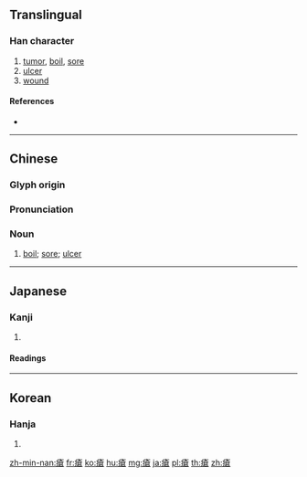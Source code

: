 {{character info/new}}
{{also|疮}}
==Translingual==

===Han character===
{{Han char|rn=104|rad=疒|as=10|sn=15|four=00167|canj=KOIR|ids=⿸疒倉}}

# [[tumor]], [[boil]], [[sore]]
# [[ulcer]]
# [[wound]]

====References====
* {{Han ref|kx=0778.130|dkj=22404|dj=1188.090|hdz=42690.060|uh=7621}}

----

==Chinese==
{{zh-forms|s=疮}}

===Glyph origin===
{{Han etym}}

===Pronunciation===
{{zh-pron
|m=chuāng
|c=cong1
|h=pfs=chhông
|md=
|mn=chhng
|w=
|mc=y
|oc=y
|cat=n
}}

===Noun===
{{zh-noun}}

# [[boil]]; [[sore]]; [[ulcer]]

----

==Japanese==

===Kanji===
{{ja-kanji|grade=|rs=疒10}}

# {{defn|lang=ja|sort=疒10}}

====Readings====
{{ja-readings|goon=[[しょう]] (shō)|kanon=[[そう]] (sō)|kun=[[かさ]] (kasa)}}

----

==Korean==

===Hanja===
{{ko-hanja|hangeul=창|eumhun=|rv=chang|mr=ch'ang|y=chang}}

# {{defn|lang=ko|sort=疒10}}

[[zh-min-nan:瘡]]
[[fr:瘡]]
[[ko:瘡]]
[[hu:瘡]]
[[mg:瘡]]
[[ja:瘡]]
[[pl:瘡]]
[[th:瘡]]
[[zh:瘡]]